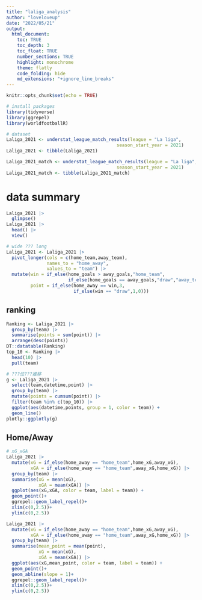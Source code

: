 ```yaml
---
title: "laliga_analysis"
author: "loveloveup"
date: "2022/05/21"
output:
  html_document:
    toc: TRUE             
    toc_depth: 3          
    toc_float: TRUE       
    number_sections: TRUE 
    highlight: monochrome 
    theme: flatly       
    code_folding: hide    
    md_extensions: "+ignore_line_breaks" 
---
```




```r
knitr::opts_chunk$set(echo = TRUE)

# install packages 
library(tidyverse)
library(ggrepel)
library(worldfootballR)

# dataset
Laliga_2021 <- understat_league_match_results(league = "La liga",
                                         season_start_year = 2021)
Laliga_2021 <- tibble(Laliga_2021)

Laliga_2021_match <- understat_league_match_results(league = "La liga",
                                         season_start_year = 2021)
Laliga_2021_match <- tibble(Laliga_2021_match)


```

# data summary

```r
Laliga_2021 |> 
  glimpse()
Laliga_2021 |> 
  head() |> 
  view()

# wide ??? long
Laliga_2021 <- Laliga_2021 |> 
  pivot_longer(cols = c(home_team,away_team),
               names_to = "home_away",
               values_to = "team") |>
  mutate(win = if_else(home_goals > away_goals,"home_team",
                       if_else(home_goals == away_goals,"draw","away_team")),
         point = if_else(home_away == win,3,
                         if_else(win == "draw",1,0)))

```

## ranking
```r
Ranking <- Laliga_2021 |> 
  group_by(team) |> 
  summarise(points = sum(point)) |> 
  arrange(desc(points))
DT::datatable(Ranking)
top_10 <- Ranking |> 
  head(10) |> 
  pull(team)

# ???位???推移
g <- Laliga_2021 |> 
  select(team,datetime,point) |> 
  group_by(team) |> 
  mutate(points = cumsum(point)) |> 
  filter(team %in% c(top_10)) |> 
  ggplot(aes(datetime,points, group = 1, color = team)) +
  geom_line()
plotly::ggplotly(g)

```

## Home/Away
```r
# xG_xGA
Laliga_2021 |> 
  mutate(xG = if_else(home_away == "home_team",home_xG,away_xG),
         xGA = if_else(home_away == "home_team",away_xG,home_xG)) |> 
  group_by(team) |> 
  summarise(xG = mean(xG),
            xGA = mean(xGA)) |> 
  ggplot(aes(xG,xGA, color = team, label = team)) + 
  geom_point()+
  ggrepel::geom_label_repel()+
  xlim(c(0,2.5))+
  ylim(c(0,2.5))

Laliga_2021 |> 
  mutate(xG = if_else(home_away == "home_team",home_xG,away_xG),
         xGA = if_else(home_away == "home_team",away_xG,home_xG)) |> 
  group_by(team) |> 
  summarise(mean_point = mean(point),
            xG = mean(xG),
            xGA = mean(xGA)) |> 
  ggplot(aes(xG,mean_point, color = team, label = team)) + 
  geom_point()+
  geom_abline(slope = 1)+
  ggrepel::geom_label_repel()+
  xlim(c(0,2.5))+
  ylim(c(0,2.5))
  


```

